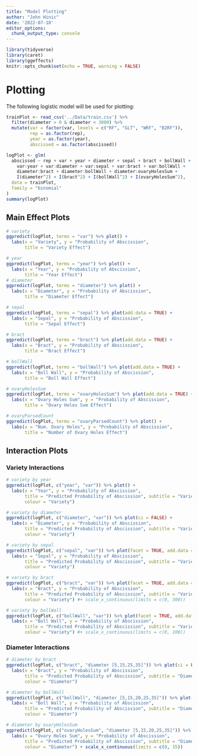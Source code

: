 ---
title: "Model Plotting"
author: "John Hinic"
date: '2022-07-18'
editor_options: 
  chunk_output_type: console
---


```{r setup, include=FALSE}
library(tidyverse)
library(caret)
library(ggeffects)
knitr::opts_chunk$set(echo = TRUE, warning = FALSE)
```

# Plotting

The following logistic model will be used for plotting:

```{r}
trainPlot <- read_csv('../Data/train.csv') %>%
  filter(diameter > 0 & diameter < 3000) %>%
  mutate(var = factor(var, levels = c("RF", "GLT", "WRF", "B2RF")),
         rep = as.factor(rep),
         year = as.factor(year),
         abscissed = as.factor(abscissed))

logPlot <- glm(
  abscissed ~ rep + var + year + diameter + sepal + bract + bollWall + ovaryParsedCount + ovaryHolesSum + 
    var:year + var:diameter + var:sepal + var:bract + var:bollWall + 
    diameter:bract + diameter:bollWall + diameter:ovaryHolesSum + 
    I(diameter^2) + I(bract^2) + I(bollWall^2) + I(ovaryHolesSum^2),
  data = trainPlot,
  family = "binomial"
)
summary(logPlot)
```


## Main Effect Plots

```{r}
# variety
ggpredict(logPlot, terms = "var") %>% plot() +
  labs(x = "Variety", y = "Probability of Abscission",
       title = "Variety Effect")

# year
ggpredict(logPlot, terms = "year") %>% plot() +
  labs(x = "Year", y = "Probability of Abscission",
       title = "Year Effect")
# diameter
ggpredict(logPlot, terms = "diameter") %>% plot() +
  labs(x = "Diameter", y = "Probability of Abscission",
       title = "Diameter Effect")

# sepal
ggpredict(logPlot, terms = "sepal") %>% plot(add.data = TRUE) +
  labs(x = "Sepal", y = "Probability of Abscission",
       title = "Sepal Effect")

# bract
ggpredict(logPlot, terms = "bract") %>% plot(add.data = TRUE) +
  labs(x = "Bract", y = "Probability of Abscission",
       title = "Bract Effect")

# bollWall
ggpredict(logPlot, terms = "bollWall") %>% plot(add.data = TRUE) +
  labs(x = "Boll Wall", y = "Probability of Abscission",
       title = "Boll Wall Effect")

# ovaryHolesSum
ggpredict(logPlot, terms = "ovaryHolesSum") %>% plot(add.data = TRUE) +
  labs(x = "Ovary Holes Sum", y = "Probability of Abscission",
       title = "Ovary Holes Sum Effect")

# ovaryParsedCount
ggpredict(logPlot, terms = "ovaryParsedCount") %>% plot() +
  labs(x = "Num. Ovary Holes", y = "Probability of Abscission",
       title = "Number of Ovary Holes Effect")
```


## Interaction Plots

### Variety Interactions

```{r}
# variety by year
ggpredict(logPlot, c("year", "var")) %>% plot() + 
  labs(x = "Year", y = "Probability of Abscission", 
       title = "Predicted Probability of Abscission", subtitle = "Variety by Year", 
       colour = "Variety")

# variety by diameter
ggpredict(logPlot, c("diameter", "var")) %>% plot(ci = FALSE) + 
  labs(x = "Diameter", y = "Probability of Abscission", 
       title = "Predicted Probability of Abscission", subtitle = "Variety by Diameter", 
       colour = "Variety")

# variety by sepal
ggpredict(logPlot, c("sepal", "var")) %>% plot(facet = TRUE, add.data = TRUE) + 
  labs(x = "Sepal", y = "Probability of Abscission", 
       title = "Predicted Probability of Abscission", subtitle = "Variety by Sepal", 
       colour = "Variety")

# variety by bract
ggpredict(logPlot, c("bract", "var")) %>% plot(facet = TRUE, add.data = TRUE) + 
  labs(x = "Bract", y = "Probability of Abscission", 
       title = "Predicted Probability of Abscission", subtitle = "Variety by Bract", 
       colour = "Variety") #+ scale_x_continuous(limits = c(0, 300))

# variety by bollWall
ggpredict(logPlot, c("bollWall", "var")) %>% plot(facet = TRUE, add.data = TRUE) +
  labs(x = "Boll Wall", y = "Probability of Abscission", 
       title = "Predicted Probability of Abscission", subtitle = "Variety by Boll Wall", 
       colour = "Variety") #+ scale_x_continuous(limits = c(0, 100))

```


### Diameter Interactions

```{r}
# diameter by bract
ggpredict(logPlot, c("bract", "diameter [5,15,25,35]")) %>% plot(ci = FALSE, add.data = TRUE) + 
  labs(x = "Bract", y = "Probability of Abscission", 
       title = "Predicted Probability of Abscission", subtitle = "Diameter by Bract", 
       colour = "Diameter")

# diameter by bollWall
ggpredict(logPlot, c("bollWall", "diameter [5,15,20,25,35]")) %>% plot(add.data = TRUE) + 
  labs(x = "Boll Wall", y = "Probability of Abscission", 
       title = "Predicted Probability of Abscission", subtitle = "Diameter by Boll Wall", 
       colour = "Diameter")

# diameter by ovaryHolesSum
ggpredict(logPlot, c("ovaryHolesSum", "diameter [5,15,20,25,35]")) %>% plot(ci = FALSE) + 
  labs(x = "Ovary Holes Sum", y = "Probability of Abscission", 
       title = "Predicted Probability of Abscission", subtitle = "Diameter by Ovary Holes Sum", 
       colour = "Diameter") + scale_x_continuous(limits = c(0, 15))
```


